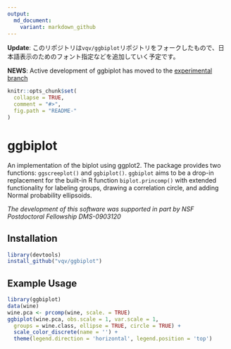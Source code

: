 ```yaml
---
output:
  md_document:
    variant: markdown_github
---
```


<!-- README.md is generated from README.Rmd. Please edit that file -->

**Update**: このリポジトリは`vqv/ggbiplot`リポジトリをフォークしたもので、日本語表示のためのフォント指定などを追加していく予定です。

**NEWS**: Active development of ggbiplot has moved to the [experimental branch](https://github.com/vqv/ggbiplot/tree/experimental)

```r
knitr::opts_chunk$set(
  collapse = TRUE,
  comment = "#>",
  fig.path = "README-"
)
```

ggbiplot
========

An implementation of the biplot using ggplot2.  The package provides two functions: `ggscreeplot()` and `ggbiplot()`.
`ggbiplot` aims to be a drop-in replacement for the built-in R function `biplot.princomp()` with extended functionality 
for labeling groups, drawing a correlation circle, and adding Normal probability ellipsoids.

*The development of this software was supported in part by NSF Postdoctoral Fellowship DMS-0903120*

Installation
------------

```r
library(devtools)
install_github("vqv/ggbiplot")
```

Example Usage
-------------

```r
library(ggbiplot)
data(wine)
wine.pca <- prcomp(wine, scale. = TRUE)
ggbiplot(wine.pca, obs.scale = 1, var.scale = 1,
  groups = wine.class, ellipse = TRUE, circle = TRUE) +
  scale_color_discrete(name = '') +
  theme(legend.direction = 'horizontal', legend.position = 'top')
```
